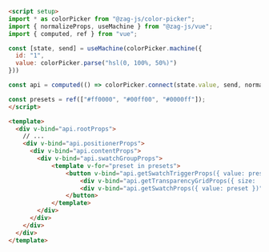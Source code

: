 ```html
<script setup>
import * as colorPicker from "@zag-js/color-picker";
import { normalizeProps, useMachine } from "@zag-js/vue";
import { computed, ref } from "vue";

const [state, send] = useMachine(colorPicker.machine({
  id: "1",
  value: colorPicker.parse("hsl(0, 100%, 50%)")
}))

const api = computed(() => colorPicker.connect(state.value, send, normalizeProps));

const presets = ref(["#ff0000", "#00ff00", "#0000ff"]);
</script>

<template>
  <div v-bind="api.rootProps">
    // ...
    <div v-bind="api.positionerProps">
      <div v-bind="api.contentProps">
        <div v-bind="api.swatchGroupProps">
            <template v-for="preset in presets">
                <button v-bind="api.getSwatchTriggerProps({ value: preset })">
                    <div v-bind="api.getTransparencyGridProps({ size: '4px' })" />
                    <div v-bind="api.getSwatchProps({ value: preset })" />
                </button>
            </template>
        </div>
      </div>
    </div>
  </div>
</template>
```
